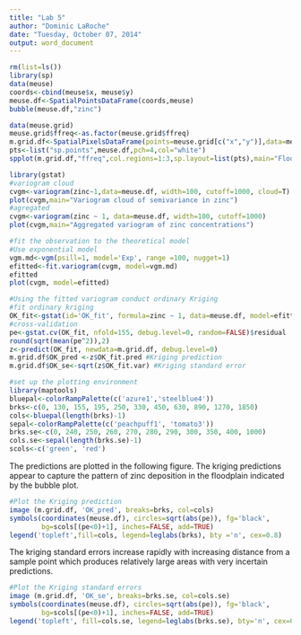 ```yaml
---
title: "Lab 5"
author: "Dominic LaRoche"
date: "Tuesday, October 07, 2014"
output: word_document
---
```


```r
rm(list=ls())
library(sp)
data(meuse)
coords<-cbind(meuse$x, meuse$y)
meuse.df<-SpatialPointsDataFrame(coords,meuse)
bubble(meuse.df,"zinc")

data(meuse.grid)
meuse.grid$ffreq<-as.factor(meuse.grid$ffreq)
m.grid.df<-SpatialPixelsDataFrame(points=meuse.grid[c("x","y")],data=meuse.grid)
pts<-list("sp.points",meuse.df,pch=4,col="white")
spplot(m.grid.df,"ffreq",col.regions=1:3,sp.layout=list(pts),main="Flooding Frequency and Sampling Points")
```


```r
library(gstat)
#variogram cloud
cvgm<-variogram(zinc~1,data=meuse.df, width=100, cutoff=1000, cloud=T)
plot(cvgm,main="Variogram cloud of semivariance in zinc")
#agregated
cvgm<-variogram(zinc ~ 1, data=meuse.df, width=100, cutoff=1000) 
plot(cvgm,main="Aggregated variogram of zinc concentrations")
```

```r
#fit the observation to the theoretical model
#Use exponential model 
vgm.md<-vgm(psill=1, model='Exp', range =100, nugget=1) 
efitted<-fit.variogram(cvgm, model=vgm.md) 
efitted 
plot(cvgm, model=efitted) 
```

```r
#Using the fitted variogram conduct ordinary Kriging 
#fit ordinary kriging 
OK_fit<-gstat(id='OK_fit', formula=zinc ~ 1, data=meuse.df, model=efitted) 
#cross-validation 
pe<-gstat.cv(OK_fit, nfold=155, debug.level=0, random=FALSE)$residual 
round(sqrt(mean(pe^2)),2) 
z<-predict(OK_fit, newdata=m.grid.df, debug.level=0) 
m.grid.df$OK_pred <-z$OK_fit.pred #Kriging prediction 
m.grid.df$OK_se<-sqrt(z$OK_fit.var) #Kriging standard error 
```

```r
#set up the plotting environment
library(maptools) 
bluepal<-colorRampPalette(c('azure1','steelblue4')) 
brks<-c(0, 130, 155, 195, 250, 330, 450, 630, 890, 1270, 1850) 
cols<-bluepal(length(brks)-1) 
sepal<-colorRampPalette(c('peachpuff1', 'tomato3')) 
brks.se<-c(0, 240, 250, 260, 270, 280, 290, 300, 350, 400, 1000) 
cols.se<-sepal(length(brks.se)-1) 
scols<-c('green', 'red') 
```
The predictions are plotted in the following figure.  The kriging predictions appear to capture the pattern of zinc deposition in the floodplain indicated by the bubble plot.  
```r
#Plot the Kriging prediction 
image (m.grid.df, 'OK_pred', breaks=brks, col=cols) 
symbols(coordinates(meuse.df), circles=sqrt(abs(pe)), fg='black', 
        bg=scols[(pe<0)+1], inches=FALSE, add=TRUE) 
legend('topleft',fill=cols, legend=leglabs(brks), bty ='n', cex=0.8) 
```

The kriging standard errors increase rapidly with increasing distance from a sample point which produces relatively large areas with very incertain predictions.

```r
#Plot the Kriging standard errors 
image (m.grid.df, 'OK_se', breaks=brks.se, col=cols.se) 
symbols(coordinates(meuse.df), circles=sqrt(abs(pe)), fg='black', 
        bg=scols[(pe<0)+1], inches=FALSE, add=TRUE) 
legend('topleft', fill=cols.se, legend=leglabs(brks.se), bty='n', cex=0.8) 
```

